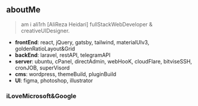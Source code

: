 ## aboutMe

> am i ali1rh [AliReza Heidari] fullStackWebDeveloper & creativeUIDesigner.

* **frontEnd**: react, jQuery, gatsby, tailwind, materialUIv3, goldenRatioLayout&Grid
* **backEnd**: laravel, restAPI, telegramAPI
* **server**: ubuntu, cPanel, directAdmin, webHooK, cloudFlare, bitviseSSH, cronJOB, superVisord
* **cms**: wordpress, themeBuild, pluginBuild
* **UI**: figma, photoshop, illustrator
### iLoveMicrosoft&Google